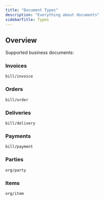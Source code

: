 ```yaml
---
title: "Document Types"
description: "Everything about documents"
sidebarTitle: Types
---
```


## Overview

Supported business documents:

### Invoices

`bill/invoice`

### Orders

`bill/order`

### Deliveries

`bill/delivery`

### Payments

`bill/payment`

### Parties

`org/party`

### Items

`org/item`
